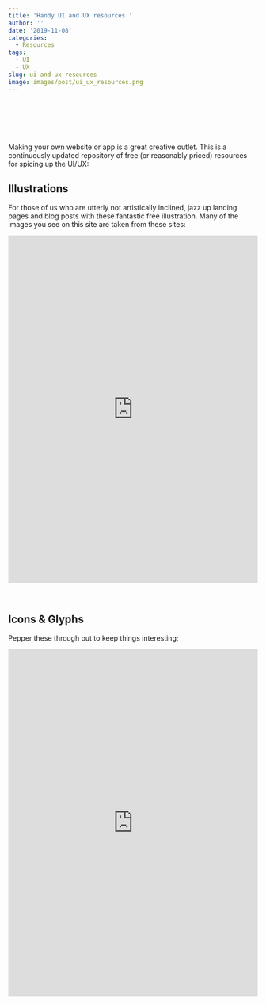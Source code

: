 ```yaml
---
title: 'Handy UI and UX resources '
author: ''
date: '2019-11-08'
categories:
  - Resources
tags:
  - UI
  - UX
slug: ui-and-ux-resources
image: images/post/ui_ux_resources.png
---
```


<br> 

<head>
<meta charset="utf-8">
<meta name="viewport" content="width=device-width, initial-scale=1">
<link
  rel="stylesheet"
  href="https://cdn.rawgit.com/afeld/bootstrap-toc/v1.0.1/dist/bootstrap-toc.min.css"
/>
<script src="https://ajax.googleapis.com/ajax/libs/jquery/3.4.1/jquery.min.js"></script>
<script src="https://cdnjs.cloudflare.com/ajax/libs/popper.js/1.14.7/umd/popper.min.js"></script>
<script src="https://maxcdn.bootstrapcdn.com/bootstrap/4.3.1/js/bootstrap.min.js"></script>
<script src="https://cdn.rawgit.com/afeld/bootstrap-toc/v1.0.1/dist/bootstrap-toc.min.js"></script>
</head>
<body>

<body data-spy="scroll" data-target="#toc"> 
<div class="container">
<div class="row">
<!-- sidebar, which will move to the top on a small screen -->
<div class="col-sm-2">
<nav id="toc" data-toggle="toc" class="sticky-top" style='padding-top:40px;'></nav>
</div>
<!-- main content area -->
<div class="col-sm-10">


Making your own website or app is a great creative outlet. This is a continuously updated repository of free (or reasonably priced) resources for spicing up the UI/UX:

## Illustrations

For those of us who are utterly not artistically inclined, jazz up landing pages and blog posts with these fantastic free illustration. Many of the images you see on this site are taken from these sites:

<iframe src="https://raindrop.io/collection/8774333" style="border:0px #ffffff none;" name="myiFrame"  scrolling="yes" frameborder="1" marginheight="0px" marginwidth="0px" height="700px" width="100%" allowfullscreen></iframe>

<br>

## Icons & Glyphs

Pepper these through out to keep things interesting:

<iframe src="https://raindrop.io/collection/8775198" style="border:0px #ffffff none;" name="myiFrame"  scrolling="yes" frameborder="1" marginheight="0px" marginwidth="0px" height="700px" width="100%" allowfullscreen></iframe>





</div>
</div>
</div>
</body>